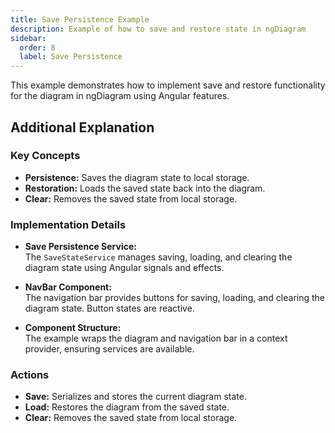```yaml
---
title: Save Persistence Example
description: Example of how to save and restore state in ngDiagram
sidebar:
  order: 8
  label: Save Persistence
---
```



This example demonstrates how to implement save and restore functionality for the diagram in ngDiagram using Angular features.

<SaveState />
<CodeViewer dirName="examples/save-state" />

## Additional Explanation

### Key Concepts

- **Persistence:** Saves the diagram state to local storage.
- **Restoration:** Loads the saved state back into the diagram.
- **Clear:** Removes the saved state from local storage.

### Implementation Details

- **Save Persistence Service:**  
  The `SaveStateService` manages saving, loading, and clearing the diagram state using Angular signals and effects.

- **NavBar Component:**  
  The navigation bar provides buttons for saving, loading, and clearing the diagram state. Button states are reactive.

- **Component Structure:**  
  The example wraps the diagram and navigation bar in a context provider, ensuring services are available.

### Actions

- **Save:** Serializes and stores the current diagram state.
- **Load:** Restores the diagram from the saved state.
- **Clear:** Removes the saved state from local storage.

